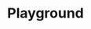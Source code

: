 ---
title: "Playground"
description: "Try out DeepMyst and see how our token optimization, routing and reasoning works."
mode: "wide"
---